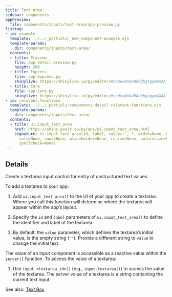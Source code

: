 ```yaml
---
title: Text Area
sidebar: components
appPreview:
  file: components/inputs/text-area/app-preview.py
listing:
- id: example
  template: ../../_partials/_new_component-example.ejs
  template-params:
    dir: components/inputs/text-area/
  contents:
  - title: Preview
    file: app-detail-preview.py
    height: 200
  - title: Express
    file: app-express.py
    shinylive: https://shinylive.io/py/editor/#code=NobwRAdghgtgpmAXAAjFADugdOgnmAGlQGMB7CAFzkqVQGJkAxASQA0BZAURQCU4B3AE4BLKsigBncRGScAHukFwJUjOgA6EAGaDSMZBIAWwiLmTCY6UoIrIArsKJKIAEziCiAQUybNagPoOyAC89sI4UADmcP5aADYOLgAUmshpYVgm6HYU-lRyuVBKUClg+RRFcFDqhMg1ACpwBeYQ2RQ1RDUAEnBxcaTIAOrWcS41AJREdAA806npDlikOW15TbkAbu4ARlAUFqUbUAlwEwSa476ucFoG7luCSVk5RMsUbUQSyhLC5OOI8zSAAFnG5BFhyoDkG5bkcTkl-lD0sglBQ7IIZM8KBD1pUSpcIH5MCFkN50EkAg5Pvd3ATamVcOgECgyuswABfAC6QA
  - title: Core
    file: app-core.py
    shinylive: https://shinylive.io/py/editor/#code=NobwRAdghgtgpmAXAAjFADugdOgnmAGlQGMB7CAFzkqVQDMAnUmZAZwAsBLCXZTmdKQYVkAV05EG1ACZwGRAIKYAOhFUZ0AfXHIAvGM44oAczia6AG3HSAFKuQODWbulEVNVAB7uoUqHbAvCl84KGVCZHCAFThvPghXCnCicIAJOAsLUmQAdSELaXCASiIAYgAecvtHcSxSN0SPWPcANzkAIygKfgCWqCs4YoJVItVVWTo2OTaGGxc3InqKRKJWOFZWTnIixGqHAAEpCFkGLCC95AnkPoGbHYvHZCkKUQYIeMSz5pD-UbVoTB6ZBKdA2DTaCRTBgzP4RQK4dAIFCBZpgAC+AF0gA
- id: relevant-functions
  template: ../../_partials/components-detail-relevant-functions.ejs
  template-params:
    dir: components/inputs/text-area/
  contents:
  - title: ui.input_text_area
    href: https://shiny.posit.co/py/api/ui.input_text_area.html
    signature: ui.input_text_area(id, label, value='', *, width=None, height=None,
      cols=None, rows=None, placeholder=None, resize=None, autoresize=False, autocomplete=None,
      spellcheck=None)
---
```


:::{#example}
:::

:::{#relevant-functions}
:::

## Details

Create a textarea input control for entry of unstructured text values.

To add a textarea to your app:

  1. Add `ui.input_text_area()` to the UI of your app to create a textarea. Where you call this function will determine where the textarea will appear within the app's layout.

  2. Specify the `id` and `label` parameters of `ui.input_text_area()` to define the identifier and label of the textarea.

  3. By default, the `value` parameter, which defines the textarea's initial value, is the empty string (`''`). Provide a different string to `value` to change the initial text.


The value of an input component is accessible as a reactive value within the `server()` function. To access the value of a textarea:

  1. Use `input.<textarea_id>()` (e.g., `input.textarea()`) to access the value of the textarea. The server value of a textarea is a string containing the current text input.

See also: [Text Box](../text-box/index.qmd)
